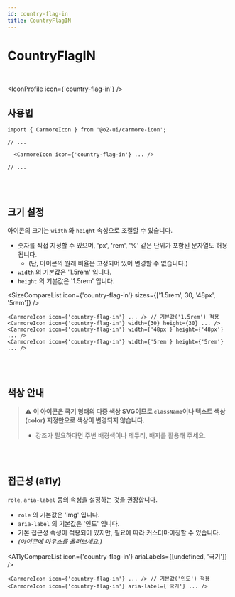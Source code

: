 ```yaml
---
id: country-flag-in
title: CountryFlagIN
---
```




# CountryFlagIN

<br />

<IconProfile icon={'country-flag-in'} />

## 사용법

```tsx
import { CarmoreIcon } from '@o2-ui/carmore-icon';

// ...

  <CarmoreIcon icon={'country-flag-in'} ... />

// ...
```

<br />
<br />

## 크기 설정

아이콘의 크기는 `width` 와 `height` 속성으로 조절할 수 있습니다.

- 숫자를 직접 지정할 수 있으며, 'px', 'rem', '%' 같은 단위가 포함된 문자열도 허용됩니다.
  - (단, 아이콘의 원래 비율은 고정되어 있어 변경할 수 없습니다.)
- `width` 의 기본값은 '1.5rem' 입니다.
- `height` 의 기본값은 '1.5rem' 입니다.

<SizeCompareList icon={'country-flag-in'} sizes={['1.5rem', 30, '48px', '5rem']} />

```tsx
<CarmoreIcon icon={'country-flag-in'} ... /> // 기본값('1.5rem') 적용
<CarmoreIcon icon={'country-flag-in'} width={30} height={30} ... />
<CarmoreIcon icon={'country-flag-in'} width={'48px'} height={'48px'} ... />
<CarmoreIcon icon={'country-flag-in'} width={'5rem'} height={'5rem'} ... />
```

<br />
<br />

## 색상 안내

> ⚠️ <b>이 아이콘은 국기 형태의 다중 색상 SVG이므로 `className`이나 텍스트 색상(color) 지정만으로 색상이 변경되지 않습니다. </b>
>
> - 강조가 필요하다면 주변 배경색이나 테두리, 배지를 활용해 주세요.

<br />
<br />

## 접근성 (a11y)

`role`, `aria-label` 등의 속성을 설정하는 것을 권장합니다.

- `role` 의 기본값은 'img' 입니다.
- `aria-label` 의 기본값은 '인도' 입니다.
- 기본 접근성 속성이 적용되어 있지만, 필요에 따라 커스터마이징할 수 있습니다.
- _(아이콘에 마우스를 올려보세요.)_

<A11yCompareList icon={'country-flag-in'} ariaLabels={[undefined, '국기']} />

```tsx
<CarmoreIcon icon={'country-flag-in'} ... /> // 기본값('인도') 적용
<CarmoreIcon icon={'country-flag-in'} aria-label={'국기'} ... />
```
